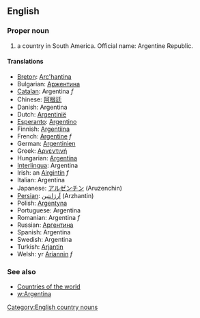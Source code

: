 ==English==

===Proper noun===

# a country in South America. Official name: Argentine Republic.

====Translations====

*[[Breton]]: [[Arc'hantina]]
*Bulgarian: [[Аржентина]]
*[[Catalan]]: Argentina ''f''
*Chinese: [[阿根廷]]
*Danish: Argentina
*Dutch: [[Argentinië]]
*[[Esperanto]]: [[Argentino]]
*Finnish: [[Argentiina]]
*French: [[Argentine]] ''f''
*German: [[Argentinien]]
*Greek: [[Αργεντινή]]
*Hungarian: [[Argentína]]
*[[Interlingua]]: Argentina
*Irish: an [[Airgintín]] ''f''
*Italian: Argentina
*Japanese: [[アルゼンチン]] (Aruzenchin)
*[[Persian]]: [[آرژانتین]] (Arzhantin)
*Polish: [[Argentyna]]
*Portuguese: Argentina
*Romanian: Argentina ''f''
*Russian: [[Аргентина]]
*Spanish: Argentina
*Swedish: Argentina
*Turkish: [[Arjantin]]
*Welsh: yr [[Ariannin]] ''f''

===See also===
*[[Countries of the world]]
*[[w:Argentina]]
[[Category:English country nouns]]